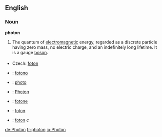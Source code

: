 ==English==

===Noun===

'''photon'''

#The quantum of [[electromagnetic]] energy, regarded as a discrete particle having zero mass, no electric charge, and an indefinitely long lifetime.  It is a gauge [[boson]].

===={{trans}}====
*Czech: [[foton]]
*{{eo}}: [[fotono]]
*{{fr}}: [[photo]]
*{{de}}: [[Photon]]
*{{it}}: [[fotone]]
*{{pl}}: [[foton]]
*{{sv}}: [[foton]] ''c''

[[de:Photon]]
[[fr:photon]]
[[io:Photon]]
